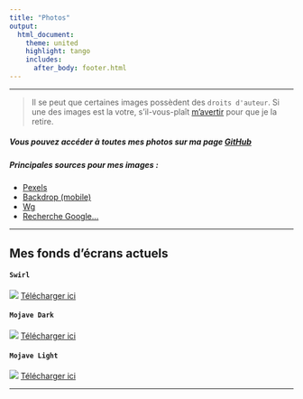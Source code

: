 ---
title: "Photos"
output:
  html_document:
    theme: united
    highlight: tango
    includes:
      after_body: footer.html
---
***
> Il se peut que certaines images possèdent des ```droits d'auteur```. Si une des images est la votre, s'il-vous-plaît [m'avertir](https://jacobtaylor.xyz/contact) pour que je la retire.

##### Vous pouvez accéder à toutes mes photos sur ma page [GitHub](https://github.com/jacobtaylor27/jacobtaylor.xyz/tree/master/images)

##### Principales sources pour mes images :

* [Pexels](https://www.pexels.com/)
* [Backdrop (mobile)](https://www.backdrops.io/)
* [Wg](http://boards.4chan.org/wg/)
* [Recherche Google...](https://www.google.ca/)

***

## Mes fonds d'écrans actuels

#### **```Swirl```**

![](images/swirl.jpg)
[Télécharger ici](images/swirl.jpg)

#### **```Mojave Dark```**

![](images/mojave_d.jpg)
[Télécharger ici](images/mojave_d.jpg)

#### **```Mojave Light```**

![](images/mojave_l.jpg)
[Télécharger ici](images/mojave_l.jpg)

***
